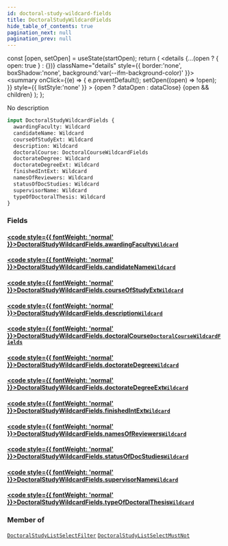 ```yaml
---
id: doctoral-study-wildcard-fields
title: DoctoralStudyWildcardFields
hide_table_of_contents: true
pagination_next: null
pagination_prev: null
---
```







  const [open, setOpen] = useState(startOpen);
  return (
    <details {...(open ? { open: true } : {})} className="details" style={{ border:'none', boxShadow:'none', background:'var(--ifm-background-color)' }}>
      <summary
        onClick={(e) => {
          e.preventDefault();
          setOpen((open) => !open);
        }}
        style={{ listStyle:'none' }}
      >
      {open ? dataOpen : dataClose}
      </summary>
      {open && children}
    </details>
  );
};




No description


```graphql
input DoctoralStudyWildcardFields {
  awardingFaculty: Wildcard
  candidateName: Wildcard
  courseOfStudyExt: Wildcard
  description: Wildcard
  doctoralCourse: DoctoralCourseWildcardFields
  doctorateDegree: Wildcard
  doctorateDegreeExt: Wildcard
  finishedIntExt: Wildcard
  namesOfReviewers: Wildcard
  statusOfDocStudies: Wildcard
  supervisorName: Wildcard
  typeOfDoctoralThesis: Wildcard
}
```




### Fields

#### [<code style={{ fontWeight: 'normal' }}>DoctoralStudyWildcardFields.<b>awardingFaculty</b></code>](#)<Bullet />[`Wildcard`](/cris/inputs/wildcard) <Badge class="secondary" text="input"/>
> 
> 

#### [<code style={{ fontWeight: 'normal' }}>DoctoralStudyWildcardFields.<b>candidateName</b></code>](#)<Bullet />[`Wildcard`](/cris/inputs/wildcard) <Badge class="secondary" text="input"/>
> 
> 

#### [<code style={{ fontWeight: 'normal' }}>DoctoralStudyWildcardFields.<b>courseOfStudyExt</b></code>](#)<Bullet />[`Wildcard`](/cris/inputs/wildcard) <Badge class="secondary" text="input"/>
> 
> 

#### [<code style={{ fontWeight: 'normal' }}>DoctoralStudyWildcardFields.<b>description</b></code>](#)<Bullet />[`Wildcard`](/cris/inputs/wildcard) <Badge class="secondary" text="input"/>
> 
> 

#### [<code style={{ fontWeight: 'normal' }}>DoctoralStudyWildcardFields.<b>doctoralCourse</b></code>](#)<Bullet />[`DoctoralCourseWildcardFields`](/cris/inputs/doctoral-course-wildcard-fields) <Badge class="secondary" text="input"/>
> 
> 

#### [<code style={{ fontWeight: 'normal' }}>DoctoralStudyWildcardFields.<b>doctorateDegree</b></code>](#)<Bullet />[`Wildcard`](/cris/inputs/wildcard) <Badge class="secondary" text="input"/>
> 
> 

#### [<code style={{ fontWeight: 'normal' }}>DoctoralStudyWildcardFields.<b>doctorateDegreeExt</b></code>](#)<Bullet />[`Wildcard`](/cris/inputs/wildcard) <Badge class="secondary" text="input"/>
> 
> 

#### [<code style={{ fontWeight: 'normal' }}>DoctoralStudyWildcardFields.<b>finishedIntExt</b></code>](#)<Bullet />[`Wildcard`](/cris/inputs/wildcard) <Badge class="secondary" text="input"/>
> 
> 

#### [<code style={{ fontWeight: 'normal' }}>DoctoralStudyWildcardFields.<b>namesOfReviewers</b></code>](#)<Bullet />[`Wildcard`](/cris/inputs/wildcard) <Badge class="secondary" text="input"/>
> 
> 

#### [<code style={{ fontWeight: 'normal' }}>DoctoralStudyWildcardFields.<b>statusOfDocStudies</b></code>](#)<Bullet />[`Wildcard`](/cris/inputs/wildcard) <Badge class="secondary" text="input"/>
> 
> 

#### [<code style={{ fontWeight: 'normal' }}>DoctoralStudyWildcardFields.<b>supervisorName</b></code>](#)<Bullet />[`Wildcard`](/cris/inputs/wildcard) <Badge class="secondary" text="input"/>
> 
> 

#### [<code style={{ fontWeight: 'normal' }}>DoctoralStudyWildcardFields.<b>typeOfDoctoralThesis</b></code>](#)<Bullet />[`Wildcard`](/cris/inputs/wildcard) <Badge class="secondary" text="input"/>
> 
> 



### Member of

[`DoctoralStudyListSelectFilter`](/cris/inputs/doctoral-study-list-select-filter)  <Badge class="secondary" text="input"/><Bullet />[`DoctoralStudyListSelectMustNot`](/cris/inputs/doctoral-study-list-select-must-not)  <Badge class="secondary" text="input"/>

